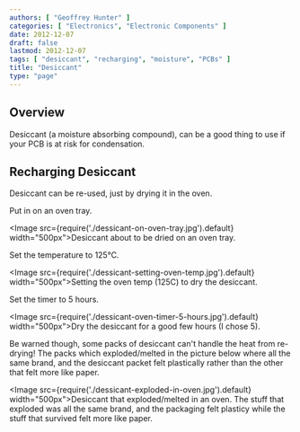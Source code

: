 ```yaml
---
authors: [ "Geoffrey Hunter" ]
categories: [ "Electronics", "Electronic Components" ]
date: 2012-12-07
draft: false
lastmod: 2012-12-07
tags: [ "desiccant", "recharging", "moisture", "PCBs" ]
title: "Desiccant"
type: "page"
---
```


## Overview

Desiccant (a moisture absorbing compound), can be a good thing to use if your PCB is at risk for condensation.

## Recharging Desiccant

Desiccant can be re-used, just by drying it in the oven.

Put in on an oven tray.

<Image src={require('./dessicant-on-oven-tray.jpg').default} width="500px">Desiccant about to be dried on an oven tray.</Image>

Set the temperature to 125°C.

<Image src={require('./dessicant-setting-oven-temp.jpg').default} width="500px">Setting the oven temp (125C) to dry the desiccant.</Image>

Set the timer to 5 hours.

<Image src={require('./dessicant-oven-timer-5-hours.jpg').default} width="500px">Dry the desiccant for a good few hours (I chose 5).</Image>

Be warned though, some packs of desiccant can't handle the heat from re-drying! The packs which exploded/melted in the picture below where all the same brand, and the desiccant packet felt plastically rather than the other that felt more like paper.

<Image src={require('./dessicant-exploded-in-oven.jpg').default} width="500px">Desiccant that exploded/melted in an oven. The stuff that exploded was all the same brand, and the packaging felt plasticy while the stuff that survived felt more like paper.</Image>
